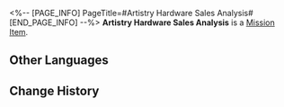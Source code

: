 <%-- [PAGE_INFO]
PageTitle=#Artistry Hardware Sales Analysis#
[END_PAGE_INFO] --%>
{{Item Infobox
|id          = 140253
|image       = Item Artistry Hardware Sales Analysis.png
|type        = Mission Item
|invCategory = Missions
|rarity      = 3
|effect      = 
|description = Since Artistry Hardware partnered with the dock, its scope of operations has expanded, and its revenue and customer satisfaction have both increased.
}}
'''Artistry Hardware Sales Analysis''' is a [[Mission Item]].

==Other Languages==
{{Other Languages
|en   = Artistry Hardware Sales Analysis
|zhs  = 同功坊的营收分析
|zht  = 同功坊的營收分析
|ja   = 同功坊の事業所得の分析書
|ko   = 동공방의 매출 분석
|es   = Análisis de ventas del Taller Rebosatalento
|fr   = Analyse des ventes du Virtuose du matos
|ru   = Анализ продаж ремесленной мастерской
|th   = เอกสารวิเคราะห์รายได้ของ Artistry Hardware
|vi   = Phân Tích Doanh Thu Đồng Công Phường
|de   = Verkaufsanalyse für Geräte der Kunst
|id   = Analisis Pendapatan Artistry Hardware
|pt   = Análise de Vendas da Equipamento Artístico
}}

==Change History==
{{Change History|2.0}}